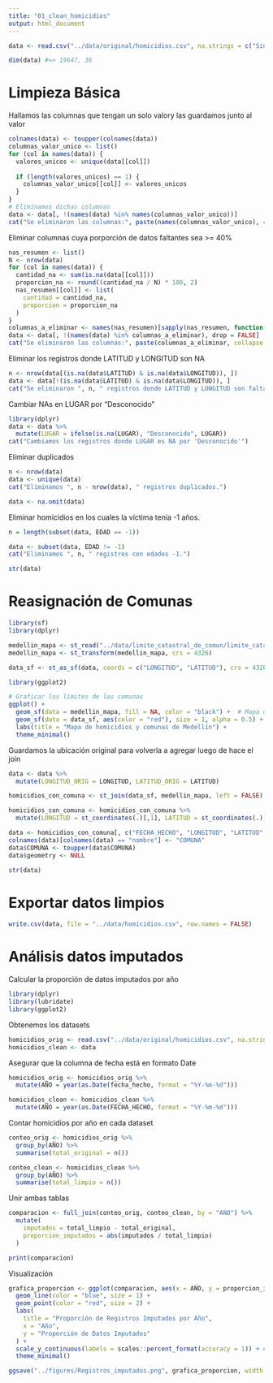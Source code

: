 ```yaml
---
title: "01_clean_homicidios"
output: html_document
---
```


```r
data <- read.csv("../data/original/homicidios.csv", na.strings = c("Sin dato", "NaN", "nan", "None"), stringsAsFactors = FALSE)

dim(data) #=> 19647, 36
```
# Limpieza Básica
Hallamos las columnas que tengan un solo valory las guardamos junto al valor
```r
colnames(data) <- toupper(colnames(data))
columnas_valor_unico <- list()
for (col in names(data)) {
  valores_unicos <- unique(data[[col]])
  
  if (length(valores_unicos) == 1) {
    columnas_valor_unico[[col]] <- valores_unicos
  }
}
# Eliminamos dichas columnas
data <- data[, !(names(data) %in% names(columnas_valor_unico))]
cat("Se eliminaron las columnas:", paste(names(columnas_valor_unico), collapse = ", "), "\n")
```
Eliminar columnas cuya porporción de datos faltantes sea >= 40%
```r
nas_resumen <- list()
N <- nrow(data)
for (col in names(data)) {
  cantidad_na <- sum(is.na(data[[col]]))
  proporcion_na <- round((cantidad_na / N) * 100, 2)
  nas_resumen[[col]] <- list(
    cantidad = cantidad_na,
    proporcion = proporcion_na
  )
}
columnas_a_eliminar <- names(nas_resumen)[sapply(nas_resumen, function(x) x[["proporcion"]] >= 40)]
data <- data[, !(names(data) %in% columnas_a_eliminar), drop = FALSE]
cat("Se eliminaron las columnas:", paste(columnas_a_eliminar, collapse = ", "), "\n")
```
Eliminar los registros donde LATITUD y LONGITUD son NA
```r
n <- nrow(data[(is.na(data$LATITUD) & is.na(data$LONGITUD)), ])
data <- data[!(is.na(data$LATITUD) & is.na(data$LONGITUD)), ]
cat("Se eliminaron ", n, " registros donde LATITUD y LONGITUD son faltantes.\n")
```
Cambiar NAs en LUGAR por "Desconocido"
```r
library(dplyr)
data <- data %>%
  mutate(LUGAR = ifelse(is.na(LUGAR), "Desconocido", LUGAR))
cat("Cambiamos los registros donde LUGAR es NA por 'Desconocido'")
```
Eliminar duplicados
```r
n <- nrow(data)
data <- unique(data)
cat("Eliminamos ", n - nrow(data), " registros duplicados.")

data <- na.omit(data)
```
Eliminar homicidios en los cuales la víctima tenía -1 años.
```r
n = length(subset(data, EDAD == -1))

data <- subset(data, EDAD != -1)
cat("Eliminamos ", n, " registros con edades -1.")
```

```r
str(data)
```

# Reasignación de Comunas
```r
library(sf)
library(dplyr)
```


```r
medellin_mapa <- st_read("../data/limite_catastral_de_comun/limite_catastral_de_comun.shp")
medellin_mapa <- st_transform(medellin_mapa, crs = 4326)
```

```r
data_sf <- st_as_sf(data, coords = c("LONGITUD", "LATITUD"), crs = 4326)
```

```r
library(ggplot2)

# Graficar los límites de las comunas
ggplot() +
  geom_sf(data = medellin_mapa, fill = NA, color = "black") +  # Mapa de comunas
  geom_sf(data = data_sf, aes(color = "red"), size = 1, alpha = 0.5) +  # Puntos de homicidios
  labs(title = "Mapa de homicidios y comunas de Medellín") +
  theme_minimal()
```
Guardamos la ubicación original para volverla a agregar luego de hace el join
```r
data <- data %>%
  mutate(LONGITUD_ORIG = LONGITUD, LATITUD_ORIG = LATITUD)

homicidios_con_comuna <- st_join(data_sf, medellin_mapa, left = FALSE)

homicidios_con_comuna <- homicidios_con_comuna %>%
  mutate(LONGITUD = st_coordinates(.)[,1], LATITUD = st_coordinates(.)[,2])
```

```r

data <- homicidios_con_comuna[, c("FECHA_HECHO", "LONGITUD", "LATITUD", "SEXO", "EDAD", "MODALIDAD", "LUGAR", "NOMBRE_BARRIO", "nombre")]
colnames(data)[colnames(data) == "nombre"] <- "COMUNA"
data$COMUNA <- toupper(data$COMUNA)
data$geometry <- NULL

str(data)
```

# Exportar datos limpios
```r
write.csv(data, file = "../data/homicidios.csv", row.names = FALSE)
```

# Análisis datos imputados

Calcular la proporción de datos imputados por año
```r
library(dplyr)
library(lubridate)
library(ggplot2)
```

Obtenemos los datasets
```r
homicidios_orig <- read.csv("../data/original/homicidios.csv", na.strings = c("Sin dato", "NaN", "nan", "None"), stringsAsFactors = FALSE)
homicidios_clean <- data
```

Asegurar que la columna de fecha está en formato Date
```r
homicidios_orig <- homicidios_orig %>%
  mutate(AÑO = year(as.Date(fecha_hecho, format = "%Y-%m-%d")))

homicidios_clean <- homicidios_clean %>%
  mutate(AÑO = year(as.Date(FECHA_HECHO, format = "%Y-%m-%d")))
```

Contar homicidios por año en cada dataset
```r
conteo_orig <- homicidios_orig %>%
  group_by(AÑO) %>%
  summarise(total_original = n())

conteo_clean <- homicidios_clean %>%
  group_by(AÑO) %>%
  summarise(total_limpio = n())
```

Unir ambas tablas
```r
comparacion <- full_join(conteo_orig, conteo_clean, by = "AÑO") %>%
  mutate(
    imputados = total_limpio - total_original,
    proporcion_imputados = abs(imputados / total_limpio)
  )

print(comparacion)
```

Visualización
```r
grafica_proporcion <- ggplot(comparacion, aes(x = AÑO, y = proporcion_imputados)) +
  geom_line(color = "blue", size = 1) +
  geom_point(color = "red", size = 2) +
  labs(
    title = "Proporción de Registros Imputados por Año",
    x = "Año",
    y = "Proporción de Datos Imputados"
  ) +
  scale_y_continuous(labels = scales::percent_format(accuracy = 1)) + # Mostrar en porcentaje
  theme_minimal()

ggsave("../figures/Registros_imputados.png", grafica_proporcion, width = 8, height = 6, dpi = 300)
```

